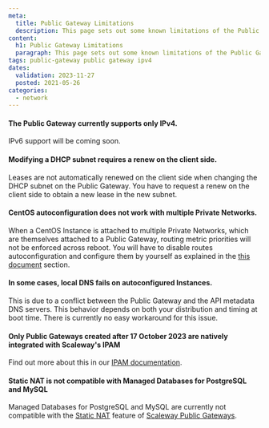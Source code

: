 ```yaml
---
meta:
  title: Public Gateway Limitations
  description: This page sets out some known limitations of the Public Gateway
content:
  h1: Public Gateway Limitations
  paragraph: This page sets out some known limitations of the Public Gateway
tags: public-gateway public gateway ipv4
dates:
  validation: 2023-11-27
  posted: 2021-05-26
categories:
  - network
---
```


#### The Public Gateway currently supports only IPv4.

IPv6 support will be coming soon.

#### Modifying a DHCP subnet requires a renew on the client side.

Leases are not automatically renewed on the client side when changing the DHCP subnet on the Public Gateway. You have to request a renew on the client side to obtain a new lease in the new subnet.

#### CentOS autoconfiguration does not work with multiple Private Networks.

When a CentOS Instance is attached to multiple Private Networks, which are themselves attached to a Public Gateway, routing metric priorities will not be enforced across reboot. You will have to disable routes autoconfiguration and configure them by yourself as explained in the [this document](/network/vpc/troubleshooting/autoconfig-not-working/) section.

#### In some cases, local DNS fails on autoconfigured Instances.

This is due to a conflict between the Public Gateway and the API metadata DNS servers. This behavior depends on both your distribution and timing at boot time. There is currently no easy workaround for this issue.

#### Only Public Gateways created after 17 October 2023 are natively integrated with Scaleway's IPAM

Find out more about this in our [IPAM documentation](/network/public-gateways/concepts/#ipam).

#### Static NAT is not compatible with Managed Databases for PostgreSQL and MySQL

Managed Databases for PostgreSQL and MySQL are currently not compatible with the [Static NAT](/network/public-gateways/concepts/#nat) feature of [Scaleway Public Gateways](/network/public-gateways/concepts/#public-gateway).